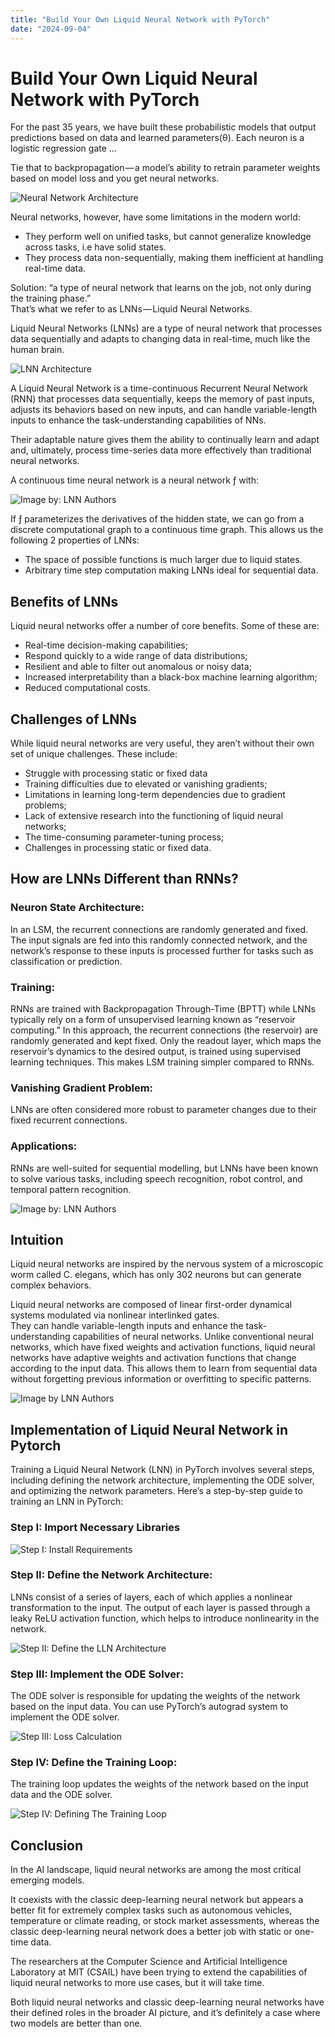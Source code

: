 ```yaml
---
title: "Build Your Own Liquid Neural Network with PyTorch"
date: "2024-09-04"
---
```


# Build Your Own Liquid Neural Network with PyTorch

For the past 35 years, we have built these probabilistic models that output predictions based on data and learned parameters(θ). Each neuron is a logistic regression gate ...

Tie that to backpropagation — a model’s ability to retrain parameter weights based on model loss and you get neural networks.

![Neural Network Architecture](/writings/neural_network_architecture.png)

Neural networks, however, have some limitations in the modern world:

- They perform well on unified tasks, but cannot generalize knowledge across tasks, i.e have solid states.
- They process data non-sequentially, making them inefficient at handling real-time data.

Solution: “a type of neural network that learns on the job, not only during the training phase.”  
That’s what we refer to as LNNs — Liquid Neural Networks.

Liquid Neural Networks (LNNs) are a type of neural network that processes data sequentially and adapts to changing data in real-time, much like the human brain.

![LNN Architecture](/assets/lnn_architecture.png)

A Liquid Neural Network is a time-continuous Recurrent Neural Network (RNN) that processes data sequentially, keeps the memory of past inputs, adjusts its behaviors based on new inputs, and can handle variable-length inputs to enhance the task-understanding capabilities of NNs.

Their adaptable nature gives them the ability to continually learn and adapt and, ultimately, process time-series data more effectively than traditional neural networks.

A continuous time neural network is a neural network ƒ with:

![Image by: LNN Authors](/assets/lnn_authors.png)

If ƒ parameterizes the derivatives of the hidden state, we can go from a discrete computational graph to a continuous time graph. This allows us the following 2 properties of LNNs:

- The space of possible functions is much larger due to liquid states.
- Arbitrary time step computation making LNNs ideal for sequential data.

## Benefits of LNNs

Liquid neural networks offer a number of core benefits. Some of these are:

- Real-time decision-making capabilities;
- Respond quickly to a wide range of data distributions;
- Resilient and able to filter out anomalous or noisy data;
- Increased interpretability than a black-box machine learning algorithm;
- Reduced computational costs.

## Challenges of LNNs

While liquid neural networks are very useful, they aren’t without their own set of unique challenges. These include:

- Struggle with processing static or fixed data
- Training difficulties due to elevated or vanishing gradients;
- Limitations in learning long-term dependencies due to gradient problems;
- Lack of extensive research into the functioning of liquid neural networks;
- The time-consuming parameter-tuning process;
- Challenges in processing static or fixed data.

## How are LNNs Different than RNNs?

### Neuron State Architecture:
In an LSM, the recurrent connections are randomly generated and fixed. The input signals are fed into this randomly connected network, and the network’s response to these inputs is processed further for tasks such as classification or prediction.

### Training:
RNNs are trained with Backpropagation Through-Time (BPTT) while LNNs typically rely on a form of unsupervised learning known as “reservoir computing.” In this approach, the recurrent connections (the reservoir) are randomly generated and kept fixed. Only the readout layer, which maps the reservoir’s dynamics to the desired output, is trained using supervised learning techniques. This makes LSM training simpler compared to RNNs.

### Vanishing Gradient Problem:
LNNs are often considered more robust to parameter changes due to their fixed recurrent connections.

### Applications:
RNNs are well-suited for sequential modelling, but LNNs have been known to solve various tasks, including speech recognition, robot control, and temporal pattern recognition.

![Image by: LNN Authors](/assets/lnn_authors_applications.png)

## Intuition

Liquid neural networks are inspired by the nervous system of a microscopic worm called C. elegans, which has only 302 neurons but can generate complex behaviors.

Liquid neural networks are composed of linear first-order dynamical systems modulated via nonlinear interlinked gates.  
They can handle variable-length inputs and enhance the task-understanding capabilities of neural networks. Unlike conventional neural networks, which have fixed weights and activation functions, liquid neural networks have adaptive weights and activation functions that change according to the input data. This allows them to learn from sequential data without forgetting previous information or overfitting to specific patterns.

![Image by LNN Authors](/assets/lnn_authors_intuition.png)

## Implementation of Liquid Neural Network in Pytorch

Training a Liquid Neural Network (LNN) in PyTorch involves several steps, including defining the network architecture, implementing the ODE solver, and optimizing the network parameters. Here’s a step-by-step guide to training an LNN in PyTorch:

### Step I: Import Necessary Libraries

![Step I: Install Requirements](/assets/install_requirements.png)

### Step II: Define the Network Architecture:

LNNs consist of a series of layers, each of which applies a nonlinear transformation to the input. The output of each layer is passed through a leaky ReLU activation function, which helps to introduce nonlinearity in the network.

![Step II: Define the LLN Architecture](/assets/define_lnn_architecture.png)

### Step III: Implement the ODE Solver:

The ODE solver is responsible for updating the weights of the network based on the input data. You can use PyTorch’s autograd system to implement the ODE solver.

![Step III: Loss Calculation](/assets/loss_calculation.png)

### Step IV: Define the Training Loop:

The training loop updates the weights of the network based on the input data and the ODE solver.

![Step IV: Defining The Training Loop](/assets/training_loop.png)

## Conclusion

In the AI landscape, liquid neural networks are among the most critical emerging models.

It coexists with the classic deep-learning neural network but appears a better fit for extremely complex tasks such as autonomous vehicles, temperature or climate reading, or stock market assessments, whereas the classic deep-learning neural network does a better job with static or one-time data.

The researchers at the Computer Science and Artificial Intelligence Laboratory at MIT (CSAIL) have been trying to extend the capabilities of liquid neural networks to more use cases, but it will take time.

Both liquid neural networks and classic deep-learning neural networks have their defined roles in the broader AI picture, and it’s definitely a case where two models are better than one.
